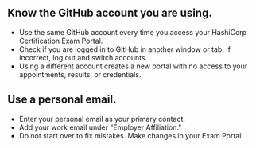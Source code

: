 <!-- Each "## Heading Two" section in this document will be used to populate a card -->

## Know the GitHub account you are using.

- Use the same GitHub account every time you access your HashiCorp Certification Exam Portal.
- Check if you are logged in to GitHub in another window or tab. If incorrect, log out and switch accounts. 
- Using a different account creates a new portal with no access to your appointments, results, or credentials. 

<Cta
    title="Ready to continue?"
    description="Go to the HashiCorp Certifications Exam Portal."
    linkText="Certifications Exam Portal"
/>

## Use a personal email. 

- Enter your personal email as your primary contact. 
- Add your work email under "Employer Affiliation."
- Do not start over to fix mistakes. Make changes in your Exam Portal.

<Tooltip 
    icon="award"
    title="Your HashiCorp certification is your personal achievement."
    description="You can use it throughout your career. Use your personal email address to keep access to your credentials, even if you change jobs."
/>